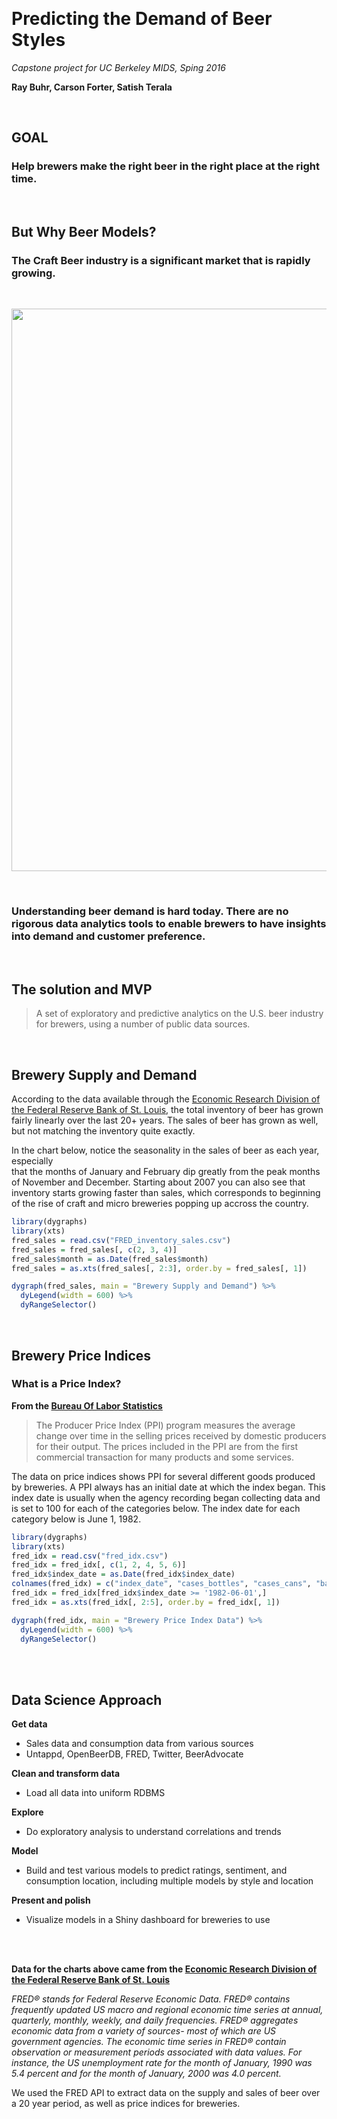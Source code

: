 <br>

# **Predicting the Demand of Beer Styles**
*Capstone project for UC Berkeley MIDS, Sping 2016*

**Ray Buhr, Carson Forter, Satish Terala**

<br>

## GOAL
### Help brewers make the right beer in the right place at the right time.

<br>

## But Why Beer Models?

### The Craft Beer industry is a significant market that is rapidly growing.

<br>

<a href="https://www.brewersassociation.org/statistics/national-beer-sales-production-data">
<img src="Sales_2015_BA.jpg" height="900" width="725">
</a>

<br>

### Understanding beer demand is hard today.  There are no rigorous data analytics tools to enable brewers to have insights into demand and customer preference.

<br>

## **The solution and MVP**

> A set of exploratory and predictive analytics on the U.S. beer industry for brewers, using a number of public data sources.


<br>

## Brewery Supply and Demand

According to the data available through the [Economic Research Division of the Federal Reserve Bank of St. Louis](https://research.stlouisfed.org/docs/api/fred/fred.html), 
the total inventory of beer has grown fairly linearly over the last 20+ years. 
The sales of beer has grown as well, but not matching the inventory quite exactly.  

In the chart below, notice the seasonality in the sales of beer as each year, especially  
that the months of January and February dip greatly from the peak months of November 
and December. Starting about 2007 you can also see that inventory starts growing 
faster than sales, which corresponds to beginning of the rise of craft and micro breweries 
popping up accross the country.  

```r
library(dygraphs)
library(xts)
fred_sales = read.csv("FRED_inventory_sales.csv")
fred_sales = fred_sales[, c(2, 3, 4)]
fred_sales$month = as.Date(fred_sales$month)
fred_sales = as.xts(fred_sales[, 2:3], order.by = fred_sales[, 1])
```

```r
dygraph(fred_sales, main = "Brewery Supply and Demand") %>%
  dyLegend(width = 600) %>%
  dyRangeSelector()
```

<br>

## Brewery Price Indices

### What is a Price Index?

**From the [Bureau Of Labor Statistics](http://www.bls.gov/ppi/data.htmhttp://www.bls.gov/ppi/data.htm)**

> The Producer Price Index (PPI) program measures the average change over time in 
> the selling prices received by domestic producers for their output. The prices 
> included in the PPI are from the first commercial transaction for many products 
> and some services.

The data on price indices shows PPI for several different goods produced by breweries. 
A PPI always has an initial date at which the index began. 
This index date is usually when the agency recording began
collecting data and is set to 100 for each of the categories below. 
The index date for each category below is June 1, 1982.

```r
library(dygraphs)
library(xts)
fred_idx = read.csv("fred_idx.csv")
fred_idx = fred_idx[, c(1, 2, 4, 5, 6)]
fred_idx$index_date = as.Date(fred_idx$index_date)
colnames(fred_idx) = c("index_date", "cases_bottles", "cases_cans", "barrels_and_kegs", "overall")
fred_idx = fred_idx[fred_idx$index_date >= '1982-06-01',]
fred_idx = as.xts(fred_idx[, 2:5], order.by = fred_idx[, 1])
```

```r
dygraph(fred_idx, main = "Brewery Price Index Data") %>%
  dyLegend(width = 600) %>%
  dyRangeSelector()
```

<br><br>

## Data Science Approach

**Get data**

- Sales data and consumption data from various sources
- Untappd, OpenBeerDB, FRED, Twitter, BeerAdvocate

**Clean and transform data**

- Load all data into uniform RDBMS

**Explore**

- Do exploratory analysis to understand correlations and trends

**Model**

- Build and test various models to predict ratings, sentiment, and consumption location, including multiple models by style and location

**Present and polish**

- Visualize models in a Shiny dashboard for breweries to use

<br>
<br>

**Data for the charts above came from the [Economic Research Division of the Federal Reserve Bank of St. Louis](https://research.stlouisfed.org/docs/api/fred/fred.html)**

*FRED® stands for Federal Reserve Economic Data. FRED® contains frequently updated US macro and regional economic time series at annual, quarterly, monthly, weekly, and daily frequencies. FRED® aggregates economic data from a variety of sources- most of which are US government agencies. The economic time series in FRED® contain observation or measurement periods associated with data values. For instance, the US unemployment rate for the month of January, 1990 was 5.4 percent and for the month of January, 2000 was 4.0 percent.*

We used the FRED API to extract data on the supply and sales of beer over a 20 year period,
as well as price indices for breweries.

<br>